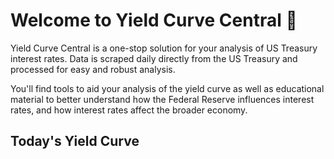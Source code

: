 # Welcome to Yield Curve Central 👋

Yield Curve Central is a one-stop solution for your analysis of US Treasury interest rates. Data is scraped daily directly from the US Treasury and processed for easy and robust analysis.

You'll find tools to aid your analysis of the yield curve as well as educational material to better understand how the Federal Reserve influences interest rates, and how interest rates affect the broader economy.
 
## Today's Yield Curve



<LineChart />

<BigQueryData endpoint="/api/intelligence" />

